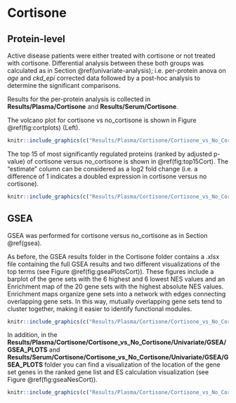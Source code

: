 # Cortisone

## Protein-level

Active disease patients were either treated with cortisone or not treated with cortisone. Differential analysis between these both groups was calculated as in Section \@ref(univariate-analysis); i.e. per-protein anova on *age* and *ckd_epi* corrected data followed by a post-hoc analysis to determine the significant comparisons.

Results for the per-protein analysis is collected in **Results/Plasma/Cortisone** and **Results/Serum/Cortisone**.

The volcano plot for cortisone vs no_cortisone is shown in Figure \@ref(fig:cortplots) (Left).

```r
knitr::include_graphics(c("Results/Plasma/Cortisone/Cortisone_vs_No_Cortisone/Univariate/Cortisone_vs_No_Cortisone_volcano_anova_posthoc.png"))
```

The top 15 of most significantly regulated proteins (ranked by adjusted p-value) of cortisone versus no_cortisone is shown in \@ref(fig:top15Cort). The "estimate" column can be considered as a log2 fold change (i.e. a difference of 1 indicates a doubled expression in cortisone versus no cortisone).

```r
knitr::include_graphics(c("Results/Plasma/Cortisone/Cortisone_vs_No_Cortisone/Univariate/Cortisone_vs_No_Cortisone_Top15_table.png"))
```

## GSEA

GSEA was performed for cortisone versus no_cortisone as in Section \@ref(gsea).

As before, the GSEA results folder in the Cortisone folder contains a .xlsx file containing the full GSEA results and two different visualizations of the top terms (see Figure \@ref(fig:gseaPlotsCort)). These figures include a barplot of the gene sets with the 6 highest and 6 lowest NES values and an Enrichment map of the 20 gene sets with the highest absolute NES values. Enrichment maps organize gene sets into a network with edges connecting overlapping gene sets. In this way, mutually overlapping gene sets tend to cluster together, making it easier to identify functional modules. 

```r
knitr::include_graphics(c("Results/Plasma/Cortisone/Cortisone_vs_No_Cortisone/Univariate/GSEA/Cortisone_vs_No_Cortisone_barplot.png", "Results/Plasma/Cortisone/Cortisone_vs_No_Cortisone/Univariate/GSEA/Cortisone_vs_No_Cortisone_emap.png"))
```

In addition, in the **Results/Plasma/Cortisone/Cortisone_vs_No_Cortisone/Univariate/GSEA/GSEA_PLOTS** and **Results/Serum/Cortisone/Cortisone_vs_No_Cortisone/Univariate/GSEA/GSEA_PLOTS** folder you can find a visualization of the location of the gene set genes in the ranked gene list and ES calculation visualization (see Figure \@ref(fig:gseaNesCort)).

```r
knitr::include_graphics(c("Results/Plasma/Cortisone/Cortisone_vs_No_Cortisone/Univariate/GSEA/GSEA_PLOTS/Cortisone_vs_No_Cortisone_gseaplot_POSITIVE_REGULA.png", "Results/Plasma/Cortisone/Cortisone_vs_No_Cortisone/Univariate/GSEA/GSEA_PLOTS/Cortisone_vs_No_Cortisone_gseaplot_PROTEOLYSIS.png"))
```
